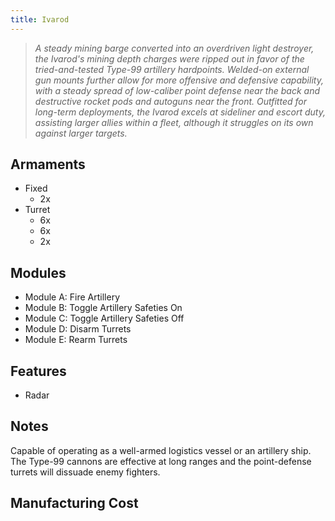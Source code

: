 ```yaml
---
title: Ivarod
---
```



> *A steady mining barge converted into an overdriven light destroyer, the Ivarod's mining depth charges were ripped out in favor of the tried-and-tested Type-99 artillery hardpoints. Welded-on external gun mounts further allow for more offensive and defensive capability, with a steady spread of low-caliber point defense near the back and destructive rocket pods and autoguns near the front. Outfitted for long-term deployments, the Ivarod excels at sideliner and escort duty, assisting larger allies within a fleet, although it struggles on its own against larger targets.*


## Armaments

* Fixed
    * 2x <ShipWeapon weaponID="Type99Artillery" />
* Turret
    * 6x <ShipWeapon weaponID="WeaponTurretPDTNCWL" />
    * 6x <ShipWeapon weaponID="BaseWeaponTurretNeedlerNCWL" />
    * 2x <ShipWeapon weaponID="WeaponTurretSwarmerNCWL" />


## Modules
* Module A: Fire Artillery 
* Module B: Toggle Artillery Safeties On 
* Module C: Toggle Artillery Safeties Off 
* Module D: Disarm Turrets 
* Module E: Rearm Turrets


## Features

* Radar


## Notes

Capable of operating as a well-armed logistics vessel or an artillery ship. The Type-99 cannons are effective at long ranges and the point-defense turrets will dissuade enemy fighters.


## Manufacturing Cost

<ShipCost shipName={frontmatter.title} />